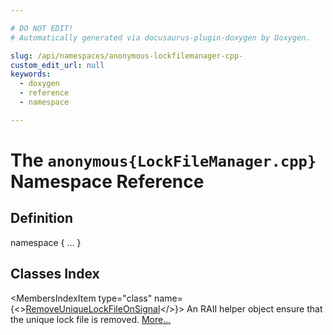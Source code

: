 ```yaml
---

# DO NOT EDIT!
# Automatically generated via docusaurus-plugin-doxygen by Doxygen.

slug: /api/namespaces/anonymous-lockfilemanager-cpp-
custom_edit_url: null
keywords:
  - doxygen
  - reference
  - namespace

---
```





# The `anonymous{LockFileManager.cpp}` Namespace Reference

<DoxygenPage pluginConfig={pluginConfig}>



## Definition

<CodeBlock>namespace &#123; ... &#125;</CodeBlock>

## Classes Index

<MembersIndex>

<MembersIndexItem
  type="class"
  name={<><a href="/docs/api/classes/anonymous-namespace-lockfilemanager-cpp-/removeuniquelockfileonsignal">RemoveUniqueLockFileOnSignal</a></>}>
An RAII helper object ensure that the unique lock file is removed. <a href="/docs/api/classes/anonymous-namespace-lockfilemanager-cpp-/removeuniquelockfileonsignal/#details">More...</a>
</MembersIndexItem>

</MembersIndex>


</DoxygenPage>
